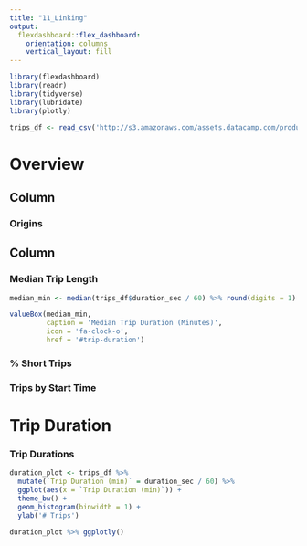 ```yaml
---
title: "11_Linking"
output: 
  flexdashboard::flex_dashboard:
    orientation: columns
    vertical_layout: fill
---
```


```r
library(flexdashboard)
library(readr)
library(tidyverse)
library(lubridate)
library(plotly)

trips_df <- read_csv('http://s3.amazonaws.com/assets.datacamp.com/production/course_6355/datasets/sanfran_bikeshare_joined_oneday.csv')
```

Overview
====================================================

Column {data-width=650}
-----------------------------------------------------------------------

### Origins


Column {data-width=350}
-----------------------------------------------------------------------

### Median Trip Length

```r

median_min <- median(trips_df$duration_sec / 60) %>% round(digits = 1)

valueBox(median_min, 
         caption = 'Median Trip Duration (Minutes)', 
         icon = 'fa-clock-o',
         href = '#trip-duration')


```

### % Short Trips


### Trips by Start Time


Trip Duration
====================================================

### Trip Durations

```r

duration_plot <- trips_df %>%
  mutate(`Trip Duration (min)` = duration_sec / 60) %>%
  ggplot(aes(x = `Trip Duration (min)`)) +
  theme_bw() +
  geom_histogram(binwidth = 1) +
  ylab('# Trips')

duration_plot %>% ggplotly()

```


